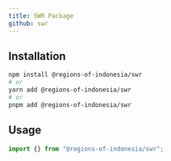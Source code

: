 ```yaml
---
title: SWR Package
github: swr
---
```



<NPMPackageBadges name="swr" />

## Installation

```bash
npm install @regions-of-indonesia/swr
# or
yarn add @regions-of-indonesia/swr
# or
pnpm add @regions-of-indonesia/swr
```

## Usage

```typescript
import {} from "@regions-of-indonesia/swr";
```
